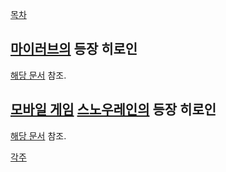 [[목차]]

== [[마이러브]]의 등장 히로인 ==
[[마이러브#s-2|해당 문서]] 참조.

== [[모바일 게임]] [[스노우레인]]의 등장 히로인 ==
[[유다혜(스노우레인)|해당 문서]] 참조.

[[각주]]
